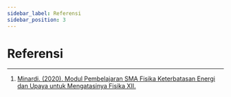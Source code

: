 ```yaml
---
sidebar_label: Referensi
sidebar_position: 3
---
```


# Referensi

---

1. [Minardi. (2020). Modul Pembelajaran SMA Fisika Keterbatasan Energi dan Upaya untuk Mengatasinya Fisika XII.](https://penilaian-sma.kemdikbud.go.id:4363/emodulsma/detail.php?id=NDgx)